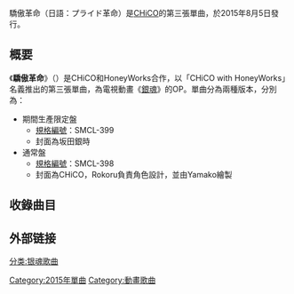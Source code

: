 {{Multiple issues|
{{Expand language|1=ja|time=2020-07-08T07:14:30+00:00}}
{{Unreferenced|time=2020-07-08T07:14:30+00:00}}
}}
{{Infobox Single 
| Name           = 驕傲革命
| Artist         = CHiCO with HoneyWorks
| Cover          = 
| Released       = 2015年8月5日
| Genre          = [[動畫歌曲|動畫歌曲]]
| Length         = 15分
| Label          = [[Music_Ray'n|Music Ray'n]]
| Producer       = [[CHiCO|CHiCO]] with [[HoneyWorks|HoneyWorks]]
| Certification  = 
| Chart position = 
| Last single    = 《[[愛的劇本|愛的劇本]]》<br/>（2015年）
| This single    = '''《驕傲革命》'''<br/>（2015年）
| Next single    = 《戀色に咲け》<br/>（2016年）
| Misc           = 
}}

驕傲革命（日語：プライド革命）是[[CHiCO|CHiCO]]的第三張單曲，於2015年8月5日發行。

== 概要 ==

《'''驕傲革命'''》（{{lang-ja|プライド革命}}）是CHiCO和HoneyWorks合作，以「CHiCO with HoneyWorks」名義推出的第三張單曲，為電視動畫《[[銀魂_(動畫)|銀魂]]》的OP。單曲分為兩種版本，分別為：
*期間生產限定盤
**[[規格編號|規格編號]]：SMCL-399
**封面為坂田銀時
*通常盤
**[[規格編號|規格編號]]：SMCL-398
**封面為CHiCO，Rokoru負責角色設計，並由Yamako繪製

== 收錄曲目 ==

{{tracklist
| headline        = CD
| all_music       = HoneyWorks
| all_lyrics      = HoneyWorks
| extra_column = 原文曲目
| title1       = 驕傲革命
| length1      = 3:55
| extra1       = {{lang|ja|プライド革命}}
| title2       = Historia
| length2      = 3:29
| extra2       = {{lang|ja|ヒストリア}}
| title3       = 驕傲革命 -instrumental-
| length3      = 3:55
| extra3       = {{lang|ja|プライド革命 -instrumental-}}
| title4       = Historia -instrumental-
| length4      = 3:25
| extra4       = {{lang|ja|ヒストリア -instrumental-}}
}}

== 外部链接 ==
{{銀魂主題曲}}
[[Category:2015年單曲|Category:2015年單曲]]
[[Category:動畫歌曲|Category:動畫歌曲]]
[[分类:银魂歌曲|分类:银魂歌曲]]